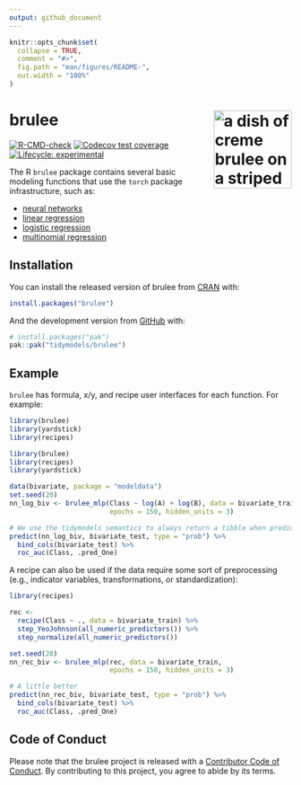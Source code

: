 ```yaml
---
output: github_document
---
```


<!-- README.md is generated from README.Rmd. Please edit that file -->

```r
knitr::opts_chunk$set(
  collapse = TRUE,
  comment = "#>",
  fig.path = "man/figures/README-",
  out.width = "100%"
)
```

# brulee <a href="https://brulee.tidymodels.org/"><img src="man/figures/logo.png" align="right" height="139" alt="a dish of creme brulee on a striped background" /></a>

<!-- badges: start -->
[![R-CMD-check](https://github.com/tidymodels/brulee/actions/workflows/R-CMD-check.yaml/badge.svg)](https://github.com/tidymodels/brulee/actions/workflows/R-CMD-check.yaml)
[![Codecov test coverage](https://codecov.io/gh/tidymodels/brulee/branch/main/graph/badge.svg)](https://app.codecov.io/gh/tidymodels/brulee?branch=main)
[![Lifecycle: experimental](https://img.shields.io/badge/lifecycle-experimental-orange.svg)](https://lifecycle.r-lib.org/articles/stages.html)
<!-- badges: end -->

The R `brulee` package contains several basic modeling functions that use the `torch` package infrastructure, such as:

* [neural networks](https://brulee.tidymodels.org/reference/brulee_mlp.html)
* [linear regression](https://brulee.tidymodels.org/reference/brulee_linear_reg.html)
* [logistic regression](https://brulee.tidymodels.org/reference/brulee_logistic_reg.html)
* [multinomial regression](https://brulee.tidymodels.org/reference/brulee_multinomial_reg.html)


## Installation

You can install the released version of brulee from [CRAN](https://CRAN.R-project.org) with:

``` r
install.packages("brulee")
```

And the development version from [GitHub](https://github.com/tidymodels/brulee) with:

``` r
# install.packages("pak")
pak::pak("tidymodels/brulee")
```
## Example

`brulee` has formula, x/y, and recipe user interfaces for each function. For example:

```r
library(brulee)
library(yardstick)
library(recipes)
```
```r
library(brulee)
library(recipes)
library(yardstick)

data(bivariate, package = "modeldata")
set.seed(20)
nn_log_biv <- brulee_mlp(Class ~ log(A) + log(B), data = bivariate_train, 
                         epochs = 150, hidden_units = 3)

# We use the tidymodels semantics to always return a tibble when predicting
predict(nn_log_biv, bivariate_test, type = "prob") %>% 
  bind_cols(bivariate_test) %>% 
  roc_auc(Class, .pred_One)
```

A recipe can also be used if the data require some sort of preprocessing (e.g., indicator variables, transformations, or standardization): 

```r
library(recipes)

rec <- 
  recipe(Class ~ ., data = bivariate_train) %>%  
  step_YeoJohnson(all_numeric_predictors()) %>% 
  step_normalize(all_numeric_predictors())

set.seed(20)
nn_rec_biv <- brulee_mlp(rec, data = bivariate_train, 
                         epochs = 150, hidden_units = 3)

# A little better
predict(nn_rec_biv, bivariate_test, type = "prob") %>% 
  bind_cols(bivariate_test) %>% 
  roc_auc(Class, .pred_One)
```

## Code of Conduct
  
Please note that the brulee project is released with a [Contributor Code of Conduct](https://contributor-covenant.org/version/2/0/CODE_OF_CONDUCT.html). By contributing to this project, you agree to abide by its terms.

